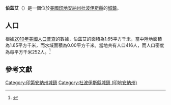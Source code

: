 {{noteTA
|G1=USState
|G2=地名
|G3=Unit
}}
{{Infobox settlement
|name            = 伯茲艾
|native_name = Birdseye
|settlement_type          = [[鎮|城鎮]]
|image_skyline            = Birdseye,_Indiana_2.JPG
|imagesize                = 250px
|image_map                = Dubois_County_Indiana_Incorporated_and_Unincorporated_areas_Birdseye_Highlighted.svg
|mapsize                  = 250px
|subdivision_type         = [[世界政區索引|國家]]
|subdivision_type1        = [[美国州份|州份]]
|subdivision_type2        = [[印地安納州行政區劃|縣]]
|subdivision_name         = [[美国|美国]]
|subdivision_name1        = [[印地安納州|印地安納州]]
|subdivision_name2        = [[杜波伊斯縣_(印地安納州)|杜波伊斯縣]]
|elevation_ft             = 722
|elevation_m              = 220
|timezone                 = [[北美东部时区|CST]]
|area_total_km2           = 1.65
|area_land_km2            = 1.65
|area_water_km2           = 0.00
|area_total_sq_mi         = 
|area_land_sq_mi          = 
|area_water_sq_mi         = 
|population_as_of         = [[2010年美國人口普查|2010]]
|population_footnotes     = 
|population_total         = 416
|population_density_km2   = auto
|population_density_sq_mi = auto
|utc_offset               = -65
|coordinates              = {{coord|38|18|57|N|86|41|43|W|display=inline,title}}
| coor_pinpoint           = 
| coordinates_footnotes   = 
|timezone_DST             = EDT
|utc_offset_DST           = -4
|postal_code_type         = [[美國郵區編號|郵區編號]]
|postal_code              = 47513
|area_code                = {{link-en|电话区号812|Area code 812|812}}
|blank_name = [[地名信息系统|GNIS ID]]
|blank_info = 450684<ref name="GNIS">{{cite gnis|450684|Birdseye}}</ref>
}}
'''伯茲艾'''（{{lang-en|Birdseye}}）是一個位於[[美國|美國]][[印地安納州|印地安納州]][[杜波伊斯縣_(印地安納州)|杜波伊斯縣]]的[[鎮|城鎮]]。

== 人口 ==
根據[[2010年美國人口普查|2010年美國人口普查]]的數據，伯茲艾的面積為1.65平方千米，當中陸地面積為1.65平方千米，而水域面積為0.00平方千米。當地共有人口416人，而人口密度為每平方千米252人。<ref name="GR8">{{cite web|url=http://factfinder2.census.gov|publisher=[[美国人口调查局|美国人口调查局]]|accessdate=2011-05-14|title=American FactFinder|archive-date=2013-09-11|archive-url=https://web.archive.org/web/20130911234518/http://factfinder2.census.gov/|dead-url=no}}</ref>

== 參考文獻 ==
{{reflist}}
{{杜波伊斯縣 (印地安納州)}}
{{Illinois-geo-stub}}
{{DEFAULTSORT:Birdseye, Indiana}}
[[Category:印第安納州城鎮|Category:印第安納州城鎮]]
[[Category:杜波伊斯縣城鎮_(印地安納州)|Category:杜波伊斯縣城鎮 (印地安納州)]]